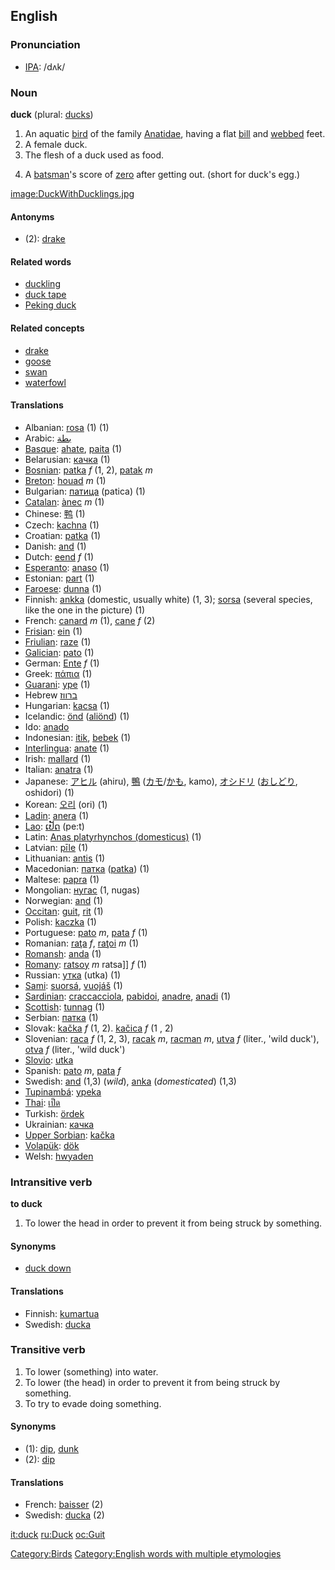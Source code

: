 ==English==

=== Pronunciation ===
*[[w:IPA|IPA]]: /dʌk/

=== Noun ===
'''duck''' (plural: [[ducks]])

#An aquatic [[bird]] of the family [[Anatidae]], having a flat [[bill]] and [[webbed]] feet.
#A female duck.
#The flesh of a duck used as food.
#{{cricket}} A [[batsman]]'s score of [[zero]] after getting out. (short for duck's egg.)
[[image:DuckWithDucklings.jpg]]

====Antonyms====
*(2): [[drake]]

====Related words====
*[[duckling]]
*[[duck tape]]
*[[Peking duck]]

====Related concepts====
*[[drake]]
*[[goose]]
*[[swan]]
*[[waterfowl]]

==== Translations ====
*Albanian: [[rosa#Albanian|rosa]] (1) (1)
*Arabic:   [[بطة]]
*[[Basque]]: [[ahate]], [[paita]] (1)
*Belarusian: [[качка]] (1)
*[[Bosnian]]: [[patka]] ''f'' (1, 2), [[patak]] ''m''
*[[Breton]]: [[houad]] ''m'' (1)
*Bulgarian: [[патица]] (patica) (1)
*[[Catalan]]: [[ànec]] ''m'' (1)
*Chinese: [[鸭]] (1)
*Czech: [[kachna]] (1)
*Croatian: [[patka]] (1)
*Danish: [[and#Dutch|and]] (1)
*Dutch: [[eend]] ''f'' (1)
*[[Esperanto]]: [[anaso]] (1)
*Estonian: [[part#Estonian|part]] (1)
*[[Faroese]]: [[dunna]] (1)
*Finnish: [[ankka]] (domestic, usually white) (1, 3); [[sorsa]] (several species, like the one in the picture) (1)
*French: [[canard]] ''m'' (1), [[cane#French|cane]] ''f'' (2)
*[[Frisian]]: [[ein#Frisian|ein]] (1)
*[[Friulian]]: [[raze]] (1)
*[[Galician]]: [[pato]] (1)
*German: [[Ente]] ''f'' (1)
*Greek: [[πάπια]] (1)
*[[Guarani]]: [[ype]] (1)
*Hebrew [[ברווז]]
*Hungarian: [[kacsa]] (1)
*Icelandic: [[önd]] ([[aliönd]]) (1)
*Ido: [[anado]]
*Indonesian: [[itik]], [[bebek]] (1)
*[[Interlingua]]: [[anate]] (1)
*Irish: [[mallard]] (1)
*Italian: [[anatra]] (1)
*Japanese: [[アヒル]] (ahiru), [[鴨]] ([[カモ]]/[[かも]], kamo), [[オシドリ]] ([[おしどり]], oshidori) (1)
*Korean: [[오리]] (ori) (1)
*[[Ladin]]: [[anera]] (1)
*[[Lao]]: [[ເປັດ]] (pe:t)
*Latin: [[Anas platyrhynchos (domesticus)]] (1)
*Latvian: [[pīle]] (1)
*Lithuanian: [[antis]] (1)
*Macedonian: [[патка]] ([[patka]]) (1)
*Maltese: [[papra]] (1)
*Mongolian: [[нугас]] (1, nugas)
*Norwegian: [[and#Norwegian|and]] (1)
*[[Occitan]]: [[guit]], [[rit]] (1)
*Polish: [[kaczka]] (1)
*Portuguese: [[pato]] ''m'', [[pata]] ''f'' (1)
*Romanian: [[raţa]] ''f'', [[raţoi]] ''m'' (1)
*[[Romansh]]: [[anda]] (1)
*[[Romany]]: [[ratsoy]] ''m'' ratsa]] ''f'' (1)
*Russian: [[утка]] (utka) (1)
*[[Sami]]: [[suorsá]], [[vuojáš]] (1)
*[[Sardinian]]: [[craccacciola]], [[pabidoi]], [[anadre]], [[anadi]] (1)
*[[Scottish]]: [[tunnag]] (1)
*Serbian: [[патка]] (1)
*Slovak: [[kačka]] ''f'' (1, 2). [[kačica]] ''f'' (1 , 2)
*Slovenian: [[raca]] ''f'' (1, 2, 3), [[racak]] ''m'', [[racman]] ''m'', [[utva]] ''f'' (liter., 'wild duck'), [[otva]] ''f'' (liter., 'wild duck')
*[[Slovio]]: [[utka]]
*Spanish: [[pato]] ''m'', [[pata]] ''f''
*Swedish: [[and#Swedish|and]] (1,3) (''wild''), [[anka]] (''domesticated'') (1,3)
*[[Tupinambá]]: [[ypeka]]
*[[Thai]]: [[เป็ด]]
*Turkish: [[ördek]]
*Ukrainian: [[качка]]
*[[Upper Sorbian]]: [[kačka]]
*[[Volapük]]: [[dök]]
*Welsh: [[hwyaden]]

===Intransitive verb===
'''to duck'''

#To lower the head in order to prevent it from being struck by something.

====Synonyms====
*[[duck down]]

====Translations====
*Finnish: [[kumartua]]
*Swedish: [[ducka]]

===Transitive verb===
#To lower (something) into water.
#To lower (the head) in order to prevent it from being struck by something.
#To try to evade doing something.

====Synonyms====
*(1): [[dip]], [[dunk]]
*(2): [[dip]]

====Translations====
*French: [[baisser]] (2)
*Swedish: [[ducka]] (2)

[[Category:Birds]]
[[Category:English words with multiple etymologies]]

[[it:duck]]
[[ru:Duck]]
[[oc:Guit]]